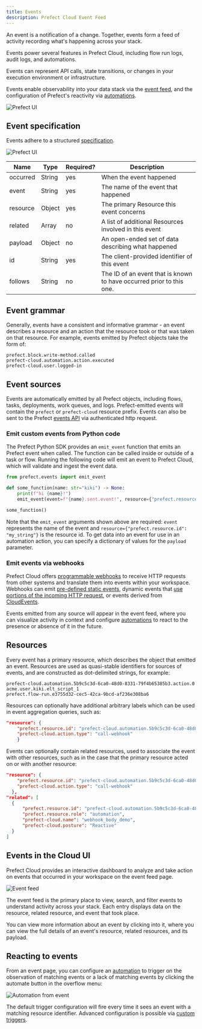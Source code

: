 ```yaml
---
title: Events
description: Prefect Cloud Event Feed
---
```


An event is a notification of a change. Together, events form a feed of activity recording what's happening across your stack.

Events power several features in Prefect Cloud, including flow run logs, audit logs, and automations.

Events can represent API calls, state transitions, or changes in your execution environment or infrastructure.

Events enable observability into your data stack via the [event feed](/3.0rc/ui/events/#event-feed), and the configuration of Prefect's reactivity via [automations](/3.0rc/concepts/automations/).

![Prefect UI](/3.0rc//img/ui/event-feed.png)

## Event specification

Events adhere to a structured [specification](https://app.prefect.cloud/api/docs#tag/Events).

![Prefect UI](/3.0rc//img/ui/event-spec.png)

| Name     | Type   | Required? | Description                                                          |
| -------- | ------ | --------- | -------------------------------------------------------------------- |
| occurred | String | yes       | When the event happened                                              |
| event    | String | yes       | The name of the event that happened                                  |
| resource | Object | yes       | The primary Resource this event concerns                             |
| related  | Array  | no        | A list of additional Resources involved in this event                |
| payload  | Object | no        | An open-ended set of data describing what happened                   |
| id       | String | yes       | The client-provided identifier of this event                         |
| follows  | String | no        | The ID of an event that is known to have occurred prior to this one. |

## Event grammar

Generally, events have a consistent and informative grammar - an event describes a resource and an action that the resource took or that was taken on that resource. For example, events emitted by Prefect objects take the form of:

```
prefect.block.write-method.called
prefect-cloud.automation.action.executed
prefect-cloud.user.logged-in
```

## Event sources

Events are automatically emitted by all Prefect objects, including flows, tasks, deployments, work queues, and logs. Prefect-emitted events will contain the `prefect` or `prefect-cloud` resource prefix. Events can also be sent to the Prefect [events API](https://app.prefect.cloud/api/docs#tag/Events) via authenticated http request.

### Emit custom events from Python code

The Prefect Python SDK provides an `emit_event` function that emits an Prefect event when called. The function can be called inside or outside of a task or flow. Running the following code will emit an event to Prefect Cloud, which will validate and ingest the event data.

```python
from prefect.events import emit_event

def some_function(name: str="kiki") -> None:
    print(f"hi {name}!")
    emit_event(event=f"{name}.sent.event!", resource={"prefect.resource.id": f"coder.{name}"})

some_function()
```

Note that the `emit_event` arguments shown above are required: `event` represents the name of the event and `resource={"prefect.resource.id": "my_string"}` is the resource id. 
To get data into an event for use in an automation action, you can specify a dictionary of values for the `payload` parameter. 

### Emit events via webhooks

Prefect Cloud offers [programmable webhooks](/3.0rc/guides/webhooks/) to receive HTTP requests from other systems and translate them into events within your workspace.  Webhooks can emit [pre-defined static events](/3.0rc/guides/webhooks/#static-webhook-events), dynamic events that [use portions of the incoming HTTP request](/3.0rc/guides/webhooks/#dynamic-webhook-events), or events derived from [CloudEvents](/3.0rc/guides/webhooks/#accepting-cloudevents).

Events emitted from any source will appear in the event feed, where you can visualize activity in context and configure [automations](/3.0rc/concepts/automations/) to react to the presence or absence of it in the future. 

## Resources

Every event has a primary resource, which describes the object that emitted an event. Resources are used as quasi-stable identifiers for sources of events, and are constructed as dot-delimited strings, for example:

```
prefect-cloud.automation.5b9c5c3d-6ca0-48d0-8331-79f4b65385b3.action.0
acme.user.kiki.elt_script_1
prefect.flow-run.e3755d32-cec5-42ca-9bcd-af236e308ba6
```

Resources can optionally have additional arbitrary labels which can be used in event aggregation queries, such as:

```json
"resource": {
    "prefect.resource.id": "prefect-cloud.automation.5b9c5c3d-6ca0-48d0-8331-79f4b65385b3",
    "prefect-cloud.action.type": "call-webhook"
    }
```

Events can optionally contain related resources, used to associate the event with other resources, such as in the case that the primary resource acted on or with another resource:

```json
"resource": {
    "prefect.resource.id": "prefect-cloud.automation.5b9c5c3d-6ca0-48d0-8331-79f4b65385b3.action.0",
    "prefect-cloud.action.type": "call-webhook"
  },
"related": [
  {
      "prefect.resource.id": "prefect-cloud.automation.5b9c5c3d-6ca0-48d0-8331-79f4b65385b3",
      "prefect.resource.role": "automation",
      "prefect-cloud.name": "webhook_body_demo",
      "prefect-cloud.posture": "Reactive"
  }
]
```

## Events in the Cloud UI

Prefect Cloud provides an interactive dashboard to analyze and take action on events that occurred in your workspace on the event feed page.

![Event feed](/3.0rc//img/ui/event-feed.png)

The event feed is the primary place to view, search, and filter events to understand activity across your stack. Each entry displays data on the resource, related resource, and event that took place.

You can view more information about an event by clicking into it, where you can view the full details of an event's resource, related resources, and its payload.

## Reacting to events

From an event page, you can configure an [automation](/3.0rc/concepts/automations) to trigger on the observation of matching events or a lack of matching events by clicking the automate button in the overflow menu:

![Automation from event](/3.0rc//img/ui/automation-from-event.png)

The default trigger configuration will fire every time it sees an event with a matching resource identifier. Advanced configuration is possible via [custom triggers](/3.0rc/cloud/automations/).
